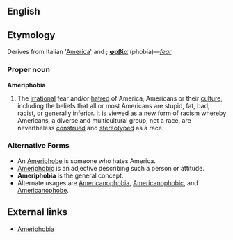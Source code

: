 ==English==

==Etymology==
Derives from Italian '[[America]]' and {{Gr.}}; '''[[φοβία]]''' (phobia)&mdash;''[[fear]]''

===Proper noun===
'''Ameriphobia'''
#The [[irrational]] fear and/or [[hatred]] of America, Americans or their [[culture]], including the beliefs that all or most Americans are stupid, fat, bad, racist, or generally inferior. It is viewed as a new form of racism whereby Americans, a diverse and multicultural group, not a race, are nevertheless [[construed]] and [[stereotype]]d as a race. 

===Alternative Forms===
*An [[Ameriphobe]] is someone who hates America. 
*[[Ameriphobic]] is an adjective describing such a person or attitude. 
*'''Ameriphobia''' is the general concept.
*Alternate usages are [[Americanophobia]], [[Americanophobic]], and [[Americanophobe]].

 
==External links==
*[http://www.enterstageright.com/archive/articles/0403/0403ameriphobia.htm Ameriphobia]

{{rfc}}